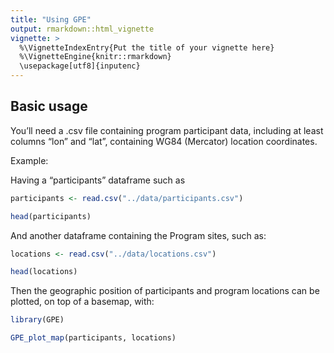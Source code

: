 ```yaml
---
title: "Using GPE"
output: rmarkdown::html_vignette
vignette: >
  %\VignetteIndexEntry{Put the title of your vignette here}
  %\VignetteEngine{knitr::rmarkdown}
  \usepackage[utf8]{inputenc}
---
```


## Basic usage

You'll need a .csv file containing program participant data, including at least columns "lon" and "lat", containing WG84 (Mercator) location coordinates.

Example:

Having a "participants" dataframe such as

```r
participants <- read.csv("../data/participants.csv")

head(participants)
```

And another dataframe containing the Program sites, such as:

```r
locations <- read.csv("../data/locations.csv")

head(locations)
```

Then the geographic position of participants and program locations can be plotted, on top of a basemap, with:

```r
library(GPE)

GPE_plot_map(participants, locations)
```

